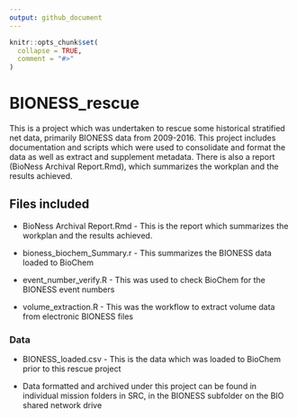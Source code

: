```yaml
---
output: github_document
---
```


```r
knitr::opts_chunk$set(
  collapse = TRUE,
  comment = "#>"
)
```

# BIONESS_rescue

This is a project which was undertaken to rescue some historical stratified net
data, primarily BIONESS data from 2009-2016. This project includes documentation
and scripts which were used to consolidate and format the data as well as extract
and supplement metadata. There is also a report (BioNess Archival Report.Rmd), 
which summarizes the workplan and the results achieved. 

## Files included

- BioNess Archival Report.Rmd - This is the report which summarizes the workplan and the results achieved.

- bioness_biochem_Summary.r - This summarizes the BIONESS data loaded to BioChem

- event_number_verify.R - This was used to check BioChem for the BIONESS event numbers

- volume_extraction.R - This was the workflow to extract volume data from
    electronic BIONESS files


### Data

- BIONESS_loaded.csv - This is the data which was loaded to BioChem prior to this 
  rescue project
  
- Data formatted and archived under this project can be found in individual 
  mission folders in SRC, in the BIONESS subfolder on the BIO shared network drive

